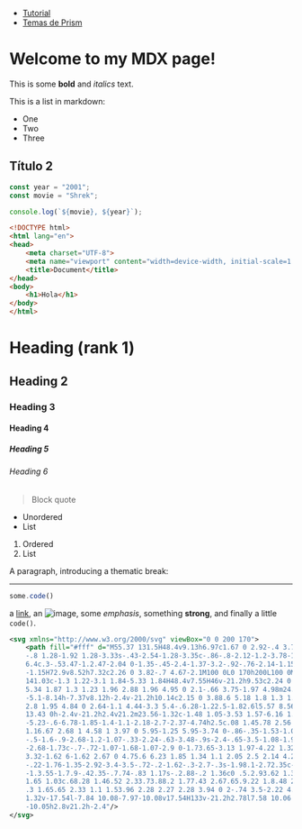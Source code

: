 - [Tutorial](https://dev.to/mikeesto/next-js-mdx-w-code-highlighting-16fi)
- [Temas de Prism](https://github.com/PrismJS/prism-themes)

# Welcome to my MDX page!
 
This is some **bold** and _italics_ text.
 
This is a list in markdown:
 
- One
- Two
- Three
 
## Título 2


```js
const year = "2001";
const movie = "Shrek";

console.log(`${movie}, ${year}`);
```
 
```html
<!DOCTYPE html>
<html lang="en">
<head>
    <meta charset="UTF-8">
    <meta name="viewport" content="width=device-width, initial-scale=1.0">
    <title>Document</title>
</head>
<body>
    <h1>Hola</h1>
</body>
</html>
```

# Heading (rank 1)
## Heading 2
### Heading 3
#### Heading 4
##### Heading 5
###### Heading 6

> Block quote

* Unordered
* List

1. Ordered
2. List

A paragraph, introducing a thematic break:

---

```js
some.code()
```


a [link](https://example.com), an ![image](https://avatars.githubusercontent.com/u/2934084?v=4), some *emphasis*,
something **strong**, and finally a little `code()`.

```svg
<svg xmlns="http://www.w3.org/2000/svg" viewBox="0 0 200 170">
	<path fill="#fff" d="M55.37 131.5H48.4v9.13h6.97c1.67 0 2.92-.4 3.78-1.22.85
	-.8 1.28-1.92 1.28-3.33s-.43-2.54-1.28-3.35c-.86-.8-2.12-1.2-3.78-1.2m29.52
	6.4c.3-.53.47-1.2.47-2.04 0-1.35-.45-2.4-1.37-3.2-.92-.76-2.14-1.15-3.65
	-1.15H72.9v8.52h7.32c2.26 0 3.82-.7 4.67-2.1M100 0L0 170h200L100 0M60.86
	141.03c-1.3 1.22-3.1 1.84-5.33 1.84H48.4v7.55H46v-21.2h9.53c2.24 0 4.02.63
	5.34 1.87 1.3 1.23 1.96 2.88 1.96 4.95 0 2.1-.66 3.75-1.97 4.98m24.5 9.4l
	-5.1-8.14h-7.37v8.12h-2.4v-21.2h10.14c2.15 0 3.88.6 5.18 1.8 1.3 1.18 1.95
	2.8 1.95 4.84 0 2.64-1.1 4.44-3.3 5.4-.6.28-1.22.5-1.82.6l5.57 8.56h-2.85m
	13.43 0h-2.4v-21.2h2.4v21.2m23.56-1.32c-1.48 1.05-3.53 1.57-6.16 1.57-2.96 0
	-5.23-.6-6.78-1.85-1.4-1.1-2.18-2.7-2.37-4.74h2.5c.08 1.45.78 2.56 2.1 3.33
	1.16.67 2.68 1 4.58 1 3.97 0 5.95-1.25 5.95-3.74 0-.86-.35-1.53-1.07-2.02-.7
	-.5-1.6-.9-2.68-1.2-1.07-.33-2.24-.63-3.48-.9s-2.4-.65-3.5-1.08-1.97-1.02
	-2.68-1.73c-.7-.72-1.07-1.68-1.07-2.9 0-1.73.65-3.13 1.97-4.22 1.32-1.08
	3.32-1.62 6-1.62 2.67 0 4.75.6 6.23 1.85 1.34 1.1 2.05 2.5 2.14 4.2h-2.46c
	-.22-1.76-1.35-2.92-3.4-3.5-.72-.2-1.62-.3-2.7-.3s-1.98.1-2.72.35c-.74.25
	-1.3.55-1.7.9-.42.35-.7.74-.83 1.17s-.2.88-.2 1.36c0 .5.2.93.62 1.33s.96.75
	1.65 1.03c.68.28 1.46.52 2.33.73.88.2 1.77.43 2.67.65.9.22 1.8.48 2.68.77.87
	.3 1.65.65 2.33 1.1 1.53.96 2.28 2.27 2.28 3.94 0 2-.74 3.5-2.22 4.55m28.84
	1.32v-17.54l-7.84 10.08-7.97-10.08v17.54H133v-21.2h2.78l7.58 10.06 7.45
	-10.05h2.8v21.2h-2.4"/>
</svg>
``` 

